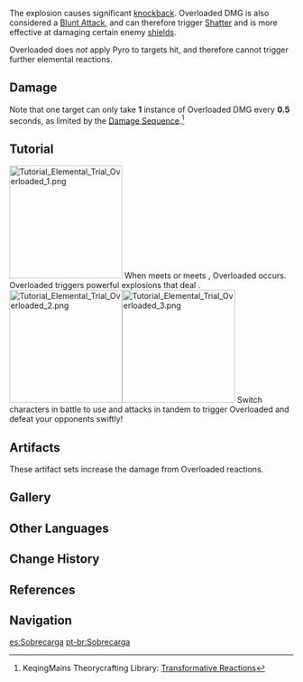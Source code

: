 {{See Also|Gauge Unit Theory}}

{{Terminology Infobox
|image        = Reaction Overloaded.png
|caption      = Elements that trigger Overloaded reaction (Electro and Pyro)
|type         = Elemental Reactions
|type2        = Combat
|type3        = Game Systems
}}
{{Elemental Reaction Intro|element1=Electro|element2=Pyro}}

The explosion causes significant [[knockback]]. Overloaded DMG is also considered a [[Blunt Attack]], and can therefore trigger [[Shatter]] and is more effective at damaging certain enemy [[shields]].

Overloaded does ''not'' apply Pyro to targets hit, and therefore cannot trigger further elemental reactions.

==Damage==
{{See also|Damage#Transformative Reaction Damage|Level Scaling/Reaction}}
{{Transformative Reaction Damage}}

Note that one target can only take '''1''' instance of Overloaded DMG every '''0.5''' seconds, as limited by the [[Damage Sequence]].<ref >KeqingMains Theorycrafting Library: [https://library.keqingmains.com/evidence/combat-mechanics/elemental-effects/transformative-reactions Transformative Reactions]</ref> 

==Tutorial==
{{See also|Elemental Trial}}
[[File:Tutorial Elemental Trial Overloaded 1.png|200px|thumb|left]]
When {{Pyro}} meets {{Electro}} or {{Electro}} meets {{Pyro}}, Overloaded occurs. Overloaded triggers powerful explosions that deal {{Color|Pyro|AoE Pyro DMG}}.
[[File:Tutorial Elemental Trial Overloaded 2.png|200px|thumb|left]][[File:Tutorial Elemental Trial Overloaded 3.png|200px|thumb|left]]
Switch characters in battle to use {{Pyro}} and {{Electro}} attacks in tandem to trigger Overloaded and defeat your opponents swiftly!
{{Clr}}

==Artifacts==
These artifact sets increase the damage from Overloaded reactions.

{{Artifacts by Category Table|Overloaded DMG Increase Artifacts}}

==Gallery==
{{Preview
|file1=Status Overloaded 1
|caption1=Causing Overloaded on a [[Pyro Slime]]

|file2=Status Overloaded 2
|caption2=Using Overloaded to damage [[Mining Outcrops]]
}}

==Other Languages==
{{Other Languages
|en      = Overloaded
|zhs     = 超载
|zhs_rm  = Chāozài
|zht     = 超載
|zht_rm  = Chāozài
|zh_tl   = Overload
|ja      = 過負荷
|ja_rm   = Kafuka
|ja_tl   = Overload
|ko      = 과부하
|ko_rm   = Gwabuha
|ko_tl   = Overload
|es      = Sobrecargado
|es_tl   = Overloaded
|fr      = Surcharge
|fr_tl   = Overload
|ru      = Перегрузка
|ru_tl   = Overload
|th      = โอเวอร์โหลด
|th_rm   = Owoe Lot
|th_tl   = Overload
|vi      = Quá Tải
|vi_tl   = Overloaded
|de      = Überladen
|de_tl   = Overloaded
|id      = Overloaded
|pt      = Sobrecarregado
|pt_tl   = Overloaded
}}

==Change History==
{{Change History|1.0}}

==References==
{{Reflist}}

==Navigation==
{{Element Navbox}}

[[es:Sobrecarga]]
[[pt-br:Sobrecarga]]